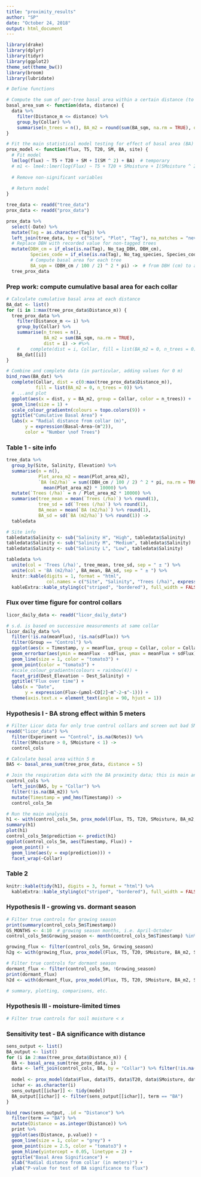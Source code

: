 ```yaml
---
title: "proximity_results"
author: "SP"
date: "October 24, 2018"
output: html_document
---
```


```r
library(drake)
library(dplyr)
library(tidyr)
library(ggplot2)
theme_set(theme_bw())
library(broom)
library(lubridate)

# Define functions

# Compute the sum of per-tree basal area within a certain distance (to respiration collars)
basal_area_sum <- function(data, distance) {
  data %>% 
    filter(Distance_m <= distance) %>% 
    group_by(Collar) %>% 
    summarise(n_trees = n(), BA_m2 = round(sum(BA_sqm, na.rm = TRUE), digits = 3), dist = distance)
}

# Fit the main statistical model testing for effect of basal area (BA) on soil respiration
prox_model <- function(flux, T5, T20, SM, BA, site) {
  # Fit model
  lm(log(flux) ~ T5 + T20 + SM + I(SM ^ 2) + BA)  # temporary
  # m1 <- lme4::lmer(log(Flux) ~ T5 + T20 + SMoisture + I(SMoisture ^ 2) + (BA_m2 | Dest_Salinity), data = control_cols)
  
  # Remove non-significant variables
  
  # Return model
}

```


```r
tree_data <- readd("tree_data")
prox_data <- readd("prox_data")

prox_data %>%
  select(-Date) %>% 
  mutate(Tag = as.character(Tag)) %>%
  left_join(tree_data, by = c("Site", "Plot", "Tag"), na_matches = "never") %>%
  # Replace DBH with recorded value for non-tagged trees
  mutate(DBH_cm = if_else(is.na(Tag), No_tag_DBH, DBH_cm),
         Species_code = if_else(is.na(Tag), No_tag_species, Species_code),
         # Compute basal area for each tree
         BA_sqm = (DBH_cm / 100 / 2) ^ 2 * pi) ->  # from DBH (cm) to area (m2)
  tree_prox_data
```


### Prep work: compute cumulative basal area for each collar
```r
# Calculate cumulative basal area at each distance 
BA_dat <- list()
for (i in 1:max(tree_prox_data$Distance_m)) {
  tree_prox_data %>% 
    filter(Distance_m <= i) %>% 
    group_by(Collar) %>% 
    summarise(n_trees = n(), 
              BA_m2 = sum(BA_sqm, na.rm = TRUE), 
              dist = i) -> #%>%
    #    complete(dist = i, Collar, fill = list(BA_m2 = 0, n_trees = 0))->
    BA_dat[[i]]
}

# Combine and complete data (in particular, adding values for 0 m)
bind_rows(BA_dat) %>% 
  complete(Collar, dist = c(0:max(tree_prox_data$Distance_m)),
           fill = list(BA_m2 = 0, n_trees = 0)) %>% 
  # ...and plot
  ggplot(aes(x = dist, y = BA_m2, group = Collar, color = n_trees)) + 
  geom_line(size = 1) +
  scale_colour_gradientn(colours = topo.colors(9)) +
  ggtitle("Cumulative Basal Area") +
  labs(x = "Radial distance from collar (m)", 
       y = expression(Basal~Area~(m^2)), 
       color = "Number \nof Trees")
```


### Table 1 - site info
```r
tree_data %>% 
  group_by(Site, Salinity, Elevation) %>% 
  summarise(n = n(), 
            Plot_area_m2 = mean(Plot_area_m2), 
            `BA (m2/ha)` = sum((DBH_cm / 100 / 2) ^ 2 * pi, na.rm = TRUE) / 
              mean(Plot_area_m2) * 10000) %>% 
  mutate(`Trees (/ha)` = n / Plot_area_m2 * 10000) %>% 
  summarise(tree_mean = mean(`Trees (/ha)`) %>% round(1), 
            tree_sd = sd(`Trees (/ha)`) %>% round(1), 
            BA_mean = mean(`BA (m2/ha)`) %>% round(1), 
            BA_sd = sd(`BA (m2/ha)`) %>% round(1)) ->
  tabledata

# Site info
tabledata$Salinity <- sub("Salinity H", "High", tabledata$Salinity)
tabledata$Salinity <- sub("Salinity M", "Medium", tabledata$Salinity)
tabledata$Salinity <- sub("Salinity L", "Low", tabledata$Salinity)

tabledata %>% 
  unite(col = 'Trees (/ha)', tree_mean, tree_sd, sep = " ± ") %>%
  unite(col = 'BA (m2/ha)', BA_mean, BA_sd, sep = " ± ") %>%
  knitr::kable(digits = 1, format = "html", 
               col.names = c("Site", "Salinity", "Trees (/ha)", expression(BA~(m^2~ha^-1)))) %>%
  kableExtra::kable_styling(c("striped", "bordered"), full_width = FALSE)
```


### Flux over time figure for control collars
```r
licor_daily_data <- readd("licor_daily_data")

# s.d. is based on successive measurements at same collar
licor_daily_data %>% 
  filter(!is.na(meanFlux), !is.na(sdFlux)) %>% 
  filter(Group == "Control") %>%
  ggplot(aes(x = Timestamp, y = meanFlux, group = Collar, color = Collar)) +
  geom_errorbar(aes(ymin = meanFlux - sdFlux, ymax = meanFlux + sdFlux), color = "tomato3") +
  geom_line(size = 1, color = "tomato3") +
  geom_point(color = "tomato3") +
  #scale_colour_gradientn(colours = rainbow(4)) +
  facet_grid(Dest_Elevation ~ Dest_Salinity) +
  ggtitle("Flux over time") +
  labs(x = "Date", 
       y = expression(Flux~(µmol~CO[2]~m^-2~s^-1))) +
  theme(axis.text.x = element_text(angle = 90, hjust = 1))
```


### Hypothesis I - BA strong effect within 5 meters
```r
# Filter Licor data for only true control collars and screen out bad SM data
readd("licor_data") %>% 
  filter(Experiment == "Control", is.na(Notes)) %>% 
  filter(SMoisture > 0, SMoisture < 1) ->
  control_cols

# Calculate basal area within 5 m
BA5 <- basal_area_sum(tree_prox_data, distance = 5)

# Join the respiration data with the BA proximity data; this is main analysis dataset
control_cols %>% 
  left_join(BA5, by = "Collar") %>% 
  filter(!is.na(BA_m2)) %>%
  mutate(Timestamp = ymd_hms(Timestamp)) -> 
  control_cols_5m

# Run the main analysis
h1 <- with(control_cols_5m, prox_model(Flux, T5, T20, SMoisture, BA_m2, Site))
summary(h1)
plot(h1)
control_cols_5m$prediction <- predict(h1)
ggplot(control_cols_5m, aes(Timestamp, Flux)) + 
  geom_point() + 
  geom_line(aes(y = exp(prediction))) + 
  facet_wrap(~Collar)
```


### Table 2
```r
knitr::kable(tidy(h1), digits = 3, format = "html") %>%
  kableExtra::kable_styling(c("striped", "bordered"), full_width = FALSE)
```


### Hypothesis II - growing vs. dormant season
```r
# Filter true controls for growing season
print(summary(control_cols_5m$Timestamp))
GS_MONTHS <- 4:10  # growing season months, i.e. April-October
control_cols_5m$Growing_season <- month(control_cols_5m$Timestamp) %in% GS_MONTHS

growing_flux <- filter(control_cols_5m, Growing_season)
h2g <- with(growing_flux, prox_model(Flux, T5, T20, SMoisture, BA_m2, Site))

# Filter true controls for dormant season
dormant_flux <- filter(control_cols_5m, !Growing_season)
print(dormant_flux)
h2d <- with(dormant_flux, prox_model(Flux, T5, T20, SMoisture, BA_m2, Site))

# summary, plotting, comparisons, etc.
```

### Hypothesis III - moisture-limited times
```r

# Filter true controls for soil moisture < x

```

### Sensitivity test - BA significance with distance
```r

sens_output <- list()
BA_output <- list()
for (i in 2:max(tree_prox_data$Distance_m)) {
  BA <- basal_area_sum(tree_prox_data, i)
  data <- left_join(control_cols, BA, by = "Collar") %>% filter(!is.na(BA_m2))
  
  model <- prox_model(data$Flux, data$T5, data$T20, data$SMoisture, data$BA_m2, data$Site)
  ichar <- as.character(i)
  sens_output[[ichar]] <- tidy(model)
  BA_output[[ichar]] <- filter(sens_output[[ichar]], term == "BA")
}

bind_rows(sens_output, .id = "Distance") %>%
  filter(term == "BA") %>%
  mutate(Distance = as.integer(Distance)) %>%
  print %>%
  ggplot(aes(Distance, p.value)) + 
  geom_line(size = 1, color = "grey") + 
  geom_point(size = 2.5, color = "tomato3") +
  geom_hline(yintercept = 0.05, linetype = 2) +
  ggtitle("Basal Area Significance") +
  xlab("Radial distance from collar (in meters)") + 
  ylab("P-value for test of BA significance to flux")
```
